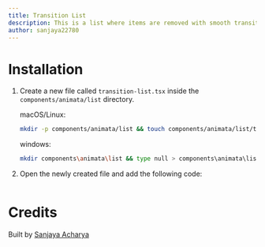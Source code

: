 ```yaml
---
title: Transition List
description: This is a list where items are removed with smooth transition.
author: sanjaya22780
---
```


<ComponentPreview name="list-transition-list--docs" />

# Installation

1. Create a new file called `transition-list.tsx` inside the `components/animata/list` directory.

   macOS/Linux:

   ```bash
   mkdir -p components/animata/list && touch components/animata/list/transition-list.tsx
   ```

   windows:

   ```bash
   mkdir components\animata\list && type null > components\animata\list\transition-list.tsx
   ```

2. Open the newly created file and add the following code:

   ```jsx file=<rootDir>/animata/list/transition-list.tsx

   ```

# Credits

Built by [Sanjaya Acharya](https://github.com/acharya-sanjaya)
